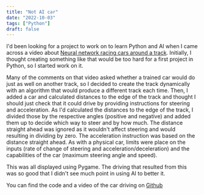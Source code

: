 ```yaml
---
title: "Not AI car"
date: "2022-10-03"
tags: ["Python"]
draft: false
---
```

I'd been looking for a project to work on to learn Python and AI when I came across a video about [Neural network racing cars around a track](https://www.youtube.com/watch?v=wL7tSgUpy8w). Initially, I thought creating something like that would be too hard for a first project in Python, so I started work on it.

Many of the comments on that video asked whether a trained car would do just as well on another track, so I decided to create the track dynamically with an algorithm that would produce a different track each time. Then, I added a car and calculated distances to the edge of the track and thought I should just check that it could drive by providing instructions for steering and acceleration. As I'd calculated the distances to the edge of the track, I divided those by the respective angles (positive and negative) and added them up to decide which way to steer and by how much. The distance straight ahead was ignored as it wouldn't affect steering and would resulting in dividing by zero. The acceleration instruction was based on the distance straight ahead. As with a physical car, limits were place on the inputs (rate of change of steering and acceleration/deceleration) and the capabilities of the car (maximum steering angle and speed).

This was all displayed using Pygame. The driving that resulted from this was so good that I didn't see much point in using AI to better it.

You can find the code and a video of the car driving on [Github](https://github.com/mikebarram/Not-AI-Car/)